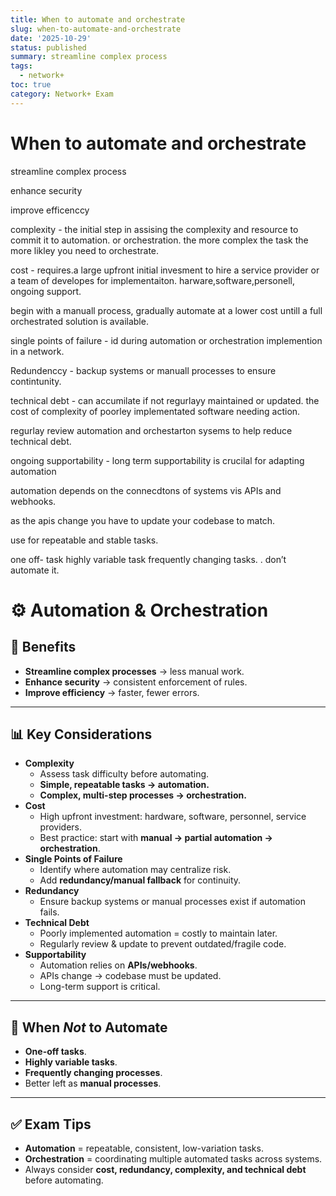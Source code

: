 ```yaml
---
title: When to automate and orchestrate
slug: when-to-automate-and-orchestrate
date: '2025-10-29'
status: published
summary: streamline complex process
tags:
  - network+
toc: true
category: Network+ Exam
---
```


# When to automate and orchestrate

streamline complex process 

enhance security 

improve efficenccy 

complexity - the initial step in assising the complexity and resource to commit it to automation. or orchestration. the more complex the task the more likley you need to orchestrate. 

cost - requires.a large upfront initial invesment to hire a service provider or a team of developes for implementaiton. harware,software,personell, ongoing support. 

begin with a manuall process, gradually automate at a lower cost untill a full orchestrated solution is available. 

single points of failure - id during automation or orchestration implemention in a network. 

Redundenccy - backup systems or manuall processes to ensure contintunity.

technical debt - can accumilate if not regurlayy maintained or updated. the cost of complexity of poorley implementated software needing action. 

regurlay review automation and orchestarton sysems to help reduce technical debt. 

ongoing supportability - long term supportability is crucilal for adapting automation 

automation depends on the connecdtons of systems vis APIs and webhooks. 

as the apis change you have to update your codebase to match. 

use for repeatable and stable tasks. 

one off- task highly variable task frequently changing tasks. . don’t automate it. 

# ⚙️ Automation & Orchestration

## 🎯 Benefits

- **Streamline complex processes** → less manual work.
- **Enhance security** → consistent enforcement of rules.
- **Improve efficiency** → faster, fewer errors.

---

## 📊 Key Considerations

- **Complexity**
    - Assess task difficulty before automating.
    - **Simple, repeatable tasks → automation.**
    - **Complex, multi-step processes → orchestration.**
- **Cost**
    - High upfront investment: hardware, software, personnel, service providers.
    - Best practice: start with **manual → partial automation → orchestration**.
- **Single Points of Failure**
    - Identify where automation may centralize risk.
    - Add **redundancy/manual fallback** for continuity.
- **Redundancy**
    - Ensure backup systems or manual processes exist if automation fails.
- **Technical Debt**
    - Poorly implemented automation = costly to maintain later.
    - Regularly review & update to prevent outdated/fragile code.
- **Supportability**
    - Automation relies on **APIs/webhooks**.
    - APIs change → codebase must be updated.
    - Long-term support is critical.

---

## 🚫 When *Not* to Automate

- **One-off tasks**.
- **Highly variable tasks**.
- **Frequently changing processes**.
- Better left as **manual processes**.

---

## ✅ Exam Tips

- **Automation** = repeatable, consistent, low-variation tasks.
- **Orchestration** = coordinating multiple automated tasks across systems.
- Always consider **cost, redundancy, complexity, and technical debt** before automating.
